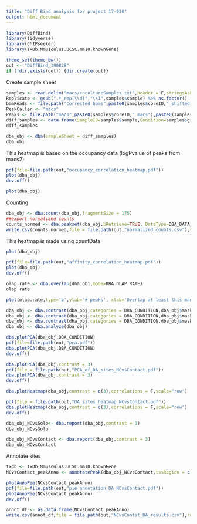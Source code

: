 ```yaml
---
title: "Diff Bind analysis for project 17-020"
output: html_document
---
```


```r
library(DiffBind)
library(tidyverse)
library(ChIPseeker)
library(TxDb.Mmusculus.UCSC.mm10.knownGene)

theme_set(theme_bw())
out <- "DiffBind_190828"
if (!dir.exists(out)) {dir.create(out)}
```

Create sample sheet
```r
samples <- read.delim("macs/cocultureSamples.txt",header = F,stringsAsFactors = F,col.names=c("sample","group","coreID"))
Replicate <- gsub(".*_rep(\\d)","\\1",samples$sample) %>% as.factor()
bamReads <- file.path("Corrected_bams",paste0(samples$coreID,"_shifted.bam"))
PeakCaller <- "macs"
Peaks <- file.path("macs",paste0(samples$coreID,"_macs"),paste0(samples$coreID,"_peaks.xls"))
diff_samples <- data.frame(SampleID=samples$sample,Condition=samples$group,Replicate=Replicate,bamReads=bamReads,Peaks=Peaks,PeakCaller=PeakCaller)
diff_samples
```
```r
dba_obj <- dba(sampleSheet = diff_samples)
dba_obj
```
This heatmap is based on the occupancy data (logPvalue of peaks from macs2)
```r
pdf(file=file.path(out,"occupancy_correlation_heatmap.pdf"))
plot(dba_obj)
dev.off()

plot(dba_obj)
```

  
Counting  
```r
dba_obj <- dba.count(dba_obj,fragmentSize = 175)
##export normalized counts
counts_normed <- dba.peakset(dba_obj,bRetrieve=TRUE, DataType=DBA_DATA_FRAME)
write.csv(counts_normed,file = file.path(out,"normalized_counts.csv"),row.names = F)


```
This heatmap is made using countData
```r
plot(dba_obj)

pdf(file=file.path(out,"affinity_correlation_heatmap.pdf"))
plot(dba_obj)
dev.off()

```
```r
olap.rate <- dba.overlap(dba_obj,mode=DBA_OLAP_RATE)
olap.rate
```

```r
plot(olap.rate,type='b',ylab='# peaks', xlab='Overlap at least this many peaksets')
```
```r
dba_obj <- dba.contrast(dba_obj,categories = DBA_CONDITION,dba_obj$masks$NSC_NC,dba_obj$masks$NSC_Solo,"NC","Solo")
dba_obj <- dba.contrast(dba_obj,categories = DBA_CONDITION,dba_obj$masks$NSC_cont,dba_obj$masks$NSC_Solo,"Contact","Solo")
dba_obj <- dba.contrast(dba_obj,categories = DBA_CONDITION,dba_obj$masks$NSC_NC,dba_obj$masks$NSC_cont,"NC","Contact")
dba_obj <- dba.analyze(dba_obj)
```
```r
dba.plotPCA(dba_obj,DBA_CONDITION)
pdf(file=file.path(out,"pca.pdf"))
dba.plotPCA(dba_obj,DBA_CONDITION)
dev.off()

```

```r
dba.plotPCA(dba_obj,contrast = 3)
pdf(file = file.path(out,"PCA_of_DA_sites_NCvsContact.pdf"))
dba.plotPCA(dba_obj,contrast = 3)
dev.off()
```


```r
dba.plotHeatmap(dba_obj,contrast = c(3),correlations = F,scale="row")

pdf(file = file.path(out,"DA_sites_heatmap_NCvsContact.pdf"))
dba.plotHeatmap(dba_obj,contrast = c(3),correlations = F,scale="row")
dev.off()
```

```r
dba_obj_NCvsSolo<- dba.report(dba_obj,contrast = 1)
dba_obj_NCvsSolo
```
```r

dba_obj_NCvsContact <- dba.report(dba_obj,contrast = 3)
dba_obj_NCvsContact
```

Annotate sites
```r
txdb <- TxDb.Mmusculus.UCSC.mm10.knownGene
NCvsContact_peakAnno <- annotatePeak(dba_obj_NCvsContact,tssRegion = c(-1000,0),TxDb = txdb,annoDb = "org.Mm.eg.db")
```

```r
plotAnnoPie(NCvsContact_peakAnno)
pdf(file=file.path(out,"pie_annotation_DA_NCvsContact.pdf"))
plotAnnoPie(NCvsContact_peakAnno)
dev.off()
```
```r
annot_df <- as.data.frame(NCvsContact_peakAnno)
write.csv(annot_df,file = file.path(out,"NCvsContat_DA_results.csv"),row.names = F)
```

